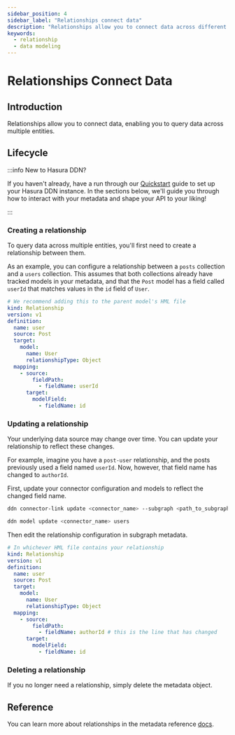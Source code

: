 ```yaml
---
sidebar_position: 4
sidebar_label: "Relationships connect data"
description: "Relationships allow you to connect data across different models."
keywords:
  - relationship
  - data modeling
---
```



# Relationships Connect Data

## Introduction

Relationships allow you to connect data, enabling you to query data across multiple entities.

## Lifecycle

:::info New to Hasura DDN?

If you haven't already, have a run through our [Quickstart](/quickstart.mdx) guide to set up your Hasura DDN instance.
In the sections below, we'll guide you through how to interact with your metadata and shape your API to your liking!

:::

### Creating a relationship

To query data across multiple entities, you'll first need to create a relationship between them.

As an example, you can configure a relationship between a `posts` collection and a `users` collection. This assumes that
both collections already have tracked models in your metadata, and that the `Post` model has a field called `userId`
that matches values in the `id` field of `User`.

```yaml title="Create relationship in your metadata:"
# We recommend adding this to the parent model's HML file
kind: Relationship
version: v1
definition:
  name: user
  source: Post
  target:
    model:
      name: User
      relationshipType: Object
  mapping:
    - source:
        fieldPath:
          - fieldName: userId
      target:
        modelField:
          - fieldName: id
```

### Updating a relationship

Your underlying data source may change over time. You can update your relationship to reflect these changes.

For example, imagine you have a `post-user` relationship, and the posts previously used a field named `userId`. Now,
however, that field name has changed to `authorId`.

First, update your connector configuration and models to reflect the changed field name.

```bash title="Update your DataConnectorLink:"
ddn connector-link update <connector_name> --subgraph <path_to_subgraph.yaml>
```

```bash title="Then, update your model:"
ddn model update <connector_name> users
```

Then edit the relationship configuration in subgraph metadata.

```yaml title="Edit the existing metadata file:"
# In whichever HML file contains your relationship
kind: Relationship
version: v1
definition:
  name: user
  source: Post
  target:
    model:
      name: User
      relationshipType: Object
  mapping:
    - source:
        fieldPath:
          - fieldName: authorId # this is the line that has changed
      target:
        modelField:
          - fieldName: id
```

### Deleting a relationship

If you no longer need a relationship, simply delete the metadata object.

## Reference

You can learn more about relationships in the metadata reference [docs](/supergraph-modeling/relationships.mdx).
